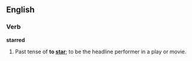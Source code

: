 ==English==

===Verb===
'''starred'''
# Past tense of '''to [[star]]'''; to be the headline performer in a play or movie.